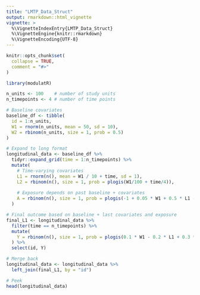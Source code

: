 ```yaml
---
title: "LMTP_Data_Struct"
output: rmarkdown::html_vignette
vignette: >
  %\VignetteIndexEntry{LMTP_Data_Struct}
  %\VignetteEngine{knitr::rmarkdown}
  %\VignetteEncoding{UTF-8}
---
```


```r
knitr::opts_chunk$set(
  collapse = TRUE,
  comment = "#>"
)
```

```r
library(modulatR)

n_units <- 100    # number of study units
n_timepoints <- 4 # number of time points

# Baseline covariates
baseline_df <- tibble(
  id = 1:n_units,
  W1 = rnorm(n_units, mean = 50, sd = 10),
  W2 = rbinom(n_units, size = 1, prob = 0.5)
)

# Expand to long format
longitudinal_data <- baseline_df %>%
  tidyr::expand_grid(time = 1:n_timepoints) %>%
  mutate(
    # Time-varying covariates
    L1 = rnorm(n(), mean = W1 / 10 + time, sd = 1),
    L2 = rbinom(n(), size = 1, prob = plogis(W1/100 + time/4)),
    
    # Exposure depends on past baseline + covariates
    A = rbinom(n(), size = 1, prob = plogis(-1 + 0.05 * W1 + 0.5 * L1 - 0.3 * time))
  )

# Final outcome based on baseline + last covariates and exposure
final_L1 <- longitudinal_data %>%
  filter(time == n_timepoints) %>%
  mutate(
    Y = rbinom(n(), size = 1, prob = plogis(0.1 * W1 - 0.2 * L1 + 0.3 * A))
  ) %>%
  select(id, Y)

# Merge back
longitudinal_data <- longitudinal_data %>%
  left_join(final_L1, by = "id")

# Peek
head(longitudinal_data)
```
